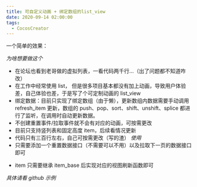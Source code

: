 ```yaml
---
title: 可自定义动画 + 绑定数组的list_view
date: 2020-09-14 02:00:00
tags:
  - CocosCreator
---
```


一个简单的效果：

<AutoSizeImage src="//forum.cocos.org/uploads/default/optimized/3X/1/6/1633f769a7e8f0199087ed00014a27a0f9377a2b_2_285x500.gif =285x500" />

_为啥想要做这个_

- 在论坛也看到老哥做的虚拟列表，一看代码两千行…（出了问题都不知道咋改）
- 在工作中经常使用 list， 但是很多项目基本都没有加上动画，导致用户体验差，自己体验也差，于是写了个可定制动画的 list_view
- 绑定数据：目前只实现了绑定数组（由于懒），更新数组内数据需要手动调用 refresh_item 更新，数组的 push、pop、sort、shift、unshift、splice 都进行了监听，在调用时自动更新数据。
- 不创建重置事件/拉取事件就不会有对应的动画，可按需更改
- 目前只支持竖列表和固定高度 item，后续看情况更新
- 代码只有三百行左右，自己可按需更改（写的渣）
  _使用_
- 只需要添加一个重置数据接口（不需要可以不用）以及拉取下一页的数据接口即可

<AutoSizeImage src="//forum.cocos.org/uploads/default/original/3X/6/2/6290cf38e3999b52a5566138d878f0d2d1876acc.png =521x465" />

- item 只需要继承 item_base 后实现对应的视图刷新函数即可

<AutoSizeImage src="//forum.cocos.org/uploads/default/original/3X/1/2/12a1b5a292c8a8d90f29380d4ee6438c38507e1e.png =565x140" />

_具体请看 github 示例_
